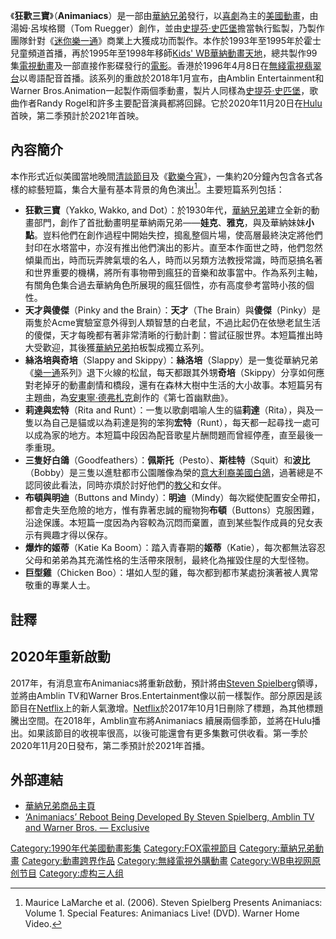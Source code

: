 {{Infobox television
| show_name = 狂歡三寶
| show_name_2 = Steven Spielberg Presents Animaniacs
| genre = [[Comedy|Comedy]]<br>[[Music_genre|Musical]]<br>[[Satire|Satire]]<br>[[Slapstick|Slapstick]]
| creator = [[Tom_Ruegger|Tom Ruegger]] 	
| voices = [[Rob_Paulsen|Rob Paulsen]]<br>[[Jess_Harnell|Jess Harnell]]<br>[[Tress_MacNeille|Tress MacNeille]]<br>[[John_Mariano|John Mariano]]<br>[[Chick_Vennera|Chick Vennera]]<br>[[Maurice_LaMarche|Maurice LaMarche]]<br>[[Frank_Welker|Frank Welker]]<br>[[Bernadette_Peters|Bernadette Peters]]<br>[[Nancy_Cartwright|Nancy Cartwright]]<br>[[Julie_Brown|Julie Brown]]<br>Laura Mooney<br>[[Sherri_Stoner|Sherri Stoner]]<br>[[Nathan_Ruegger|Nathan Ruegger]]<br>[[Paul_Rugg|Paul Rugg]]<br>Luke Ruegger<br>Cody Ruegger<br>[[Jim_Cummings|Jim Cummings]]<br>[[Tom_Bodett|Tom Bodett]]<br>[[Jeff_Bennett|Jeff Bennett]]
| theme_music_composer = [[Richard_Stone_(composer)|Richard Stone]]
| composer = [[Richard_Stone_(composer)|Richard Stone]]<br>Steven Bernstein<br>Julie Bernstein<br>[[Gordon_Goodwin|Gordon Goodwin]]<br>Carl Johnson<br>J. Eric Schmidt
| country = {{USA}}
| num_seasons = 5
| num_episodes = 99
| list_episodes = List of Animaniacs episodes
| executive_producer = [[Steven_Spielberg|Steven Spielberg]]
| producer = Rich Arons<br>[[Sherri_Stoner|Sherri Stoner]]<br>[[Rusty_Mills|Rusty Mills]]<br>Peter Hastings
| runtime = 22 minutes
| company = [[Amblin_Entertainment|Amblin Entertainment]]<br>[[Warner_Bros._Animation|Warner Bros. Animation]]
| distributor = [[Warner_Bros._Television_Distribution|Warner Bros. Television Distribution]]
| network = [[Fox_Kids|Fox Kids]] <small>(1993–1995)</small><br>[[The_WB|The WB]] <small>(1995–1998)</small> 
| picture_format = [[SDTV|SDTV]] [[480i|480i]]<br>[[HDTV|HDTV]] [[1080i|1080i]]
| audio_format = [[Stereophonic_sound|Stereo]] <small>(1993–1995)</small><br>[[Dolby_Surround|Dolby Surround]] <small>(1996–1998)</small>
| first_aired = {{Start date|1993|09|13}}
| last_aired = {{End date|1998|11|14}}
| related = ''[[Tiny_Toon_Adventures|Tiny Toon Adventures]]''<br>''[[The_Plucky_Duck_Show|The Plucky Duck Show]]''<br>''[[Freakazoid!|Freakazoid!]]''<br>''[[Pinky_and_the_Brain|Pinky and the Brain]]''<br>''[[Pinky,_Elmyra_&_the_Brain|Pinky, Elmyra & the Brain]]''
}}
《'''狂歡三寶'''》（'''Animaniacs'''）是一部由[[華納兄弟|華納兄弟]]發行，以[[喜劇|喜劇]]為主的[[美國動畫|美國動畫]]，由湯姆·呂埃格爾（Tom Ruegger）創作，並由[[史提芬·史匹堡|史提芬·史匹堡]]擔當執行監製，乃製作團隊針對《[[迷你樂一通|迷你樂一通]]》商業上大獲成功而製作。本作於1993年至1995年於霍士兒童頻道首播，再於1995年至1998年移師[[Kids'_WB華納動畫天地|Kids' WB華納動畫天地]]，總共製作99集[[電視動畫|電視動畫]]及一部直接作影碟發行的[[電影|電影]]。香港於1996年4月8日在[[無綫電視|無綫電視]][[翡翠台|翡翠台]]以粵語配音首播。該系列的重啟於2018年1月宣布，由Amblin Entertainment和Warner Bros.Animation一起製作兩個季動畫，製片人同樣為[[史提芬·史匹堡|史提芬·史匹堡]]，歌曲作者Randy Rogel和許多主要配音演員都將回歸。它於2020年11月20日在[[Hulu|Hulu]]首映，第二季預計於2021年首映。

== 內容簡介 ==
本作形式近似美國當地晚間[[清談節目|清談節目]]及《[[歡樂今宵|歡樂今宵]]》，一集約20分鐘內包含各式各樣的綜藝短篇，集合大量有基本背景的角色演出<ref>Maurice LaMarche et al. (2006). Steven Spielberg Presents Animaniacs: Volume 1. Special Features: Animaniacs Live! (DVD). Warner Home Video.</ref>。主要短篇系列包括：
*'''狂歡三寶'''（Yakko, Wakko, and Dot）：於1930年代，[[華納兄弟|華納兄弟]]建立全新的動畫部門，創作了首批動畫明星華納兩兄弟——'''娃克'''、'''雅克'''，與及華納妹妹'''小點'''。豈料他們在創作過程中開始失控，搗亂整個片場，使高層最終決定將他們封印在水塔當中，亦沒有推出他們演出的影片。直至本作面世之時，他們忽然傾巢而出，時而玩弄脾氣壞的名人，時而以另類方法教授常識，時而惡搞名著和世界重要的機構，將所有事物帶到瘋狂的音樂和故事當中。作為系列主軸，有關角色集合過去華納角色所展現的瘋狂個性，亦有高度參考當時小孩的個性。
*'''天才與傻傑'''（Pinky and the Brain）：'''天才'''（The Brain）與'''傻傑'''（Pinky）是兩隻於Acme實驗室意外得到人類智慧的白老鼠，不過比起仍在依戀老鼠生活的傻傑，天才每晚都有著非常清晰的行動計劃：嘗試征服世界。本短篇推出時大受歡迎，其後獲[[華納兄弟|華納兄弟]]拍板製成獨立系列。
*'''絲洛培與奇培'''（Slappy and Skippy）：'''絲洛培'''（Slappy）是一隻從華納兄弟《[[樂一通|樂一通]]系列》退下火線的松鼠，每天都跟其外甥'''奇培'''（Skippy）分享如何應對老掉牙的動畫劇情和橋段，還有在森林大樹中生活的大小故事。本短篇另有主題曲，為[[安東寧·德弗札克|安東寧·德弗札克]]創作的《第七首幽默曲》。
*'''莉達與宏特'''（Rita and Runt）：一隻以歌劇唱喻人生的貓'''莉達'''（Rita），與及一隻以為自己是貓或以為莉達是狗的笨狗'''宏特'''（Runt），每天都一起尋找一處可以成為家的地方。本短篇中段因為配音歌星片酬問題而曾經停產，直至最後一季重現。
*'''三隻好白鴿'''（Goodfeathers）：'''佩斯托'''（Pesto）、'''斯桂特'''（Squit）和'''波比'''（Bobby）是三隻以進駐都市公園雕像為榮的[[意大利裔美國人|意大利裔美國白鴿]]，過著總是不認同彼此看法，同時亦煩於討好他們的[[教父_(電影)|教父]]和女伴。
*'''布頓與明迪'''（Buttons and Mindy）：'''明迪'''（Mindy）每次縱使配置安全帶扣，都會走失至危險的地方，惟有靠著忠誠的寵物狗'''布頓'''（Buttons）克服困難，沿途保護。本短篇一度因為內容較為沉悶而棄置，直到某些製作成員的兒女表示有興趣才得以保存。
*'''爆炸的姬蒂'''（Katie Ka Boom）：踏入青春期的'''姬蒂'''（Katie），每次都無法容忍父母和弟弟為其充滿性格的生活帶來限制，最終化為摧毀住屋的大型怪物。
*'''巨型雞'''（Chicken Boo）：堪如人型的雞，每次都到都市某處扮演著被人異常敬重的專業人士。

== 註釋 ==
{{Reflist}}

== 2020年重新啟動 ==
2017年，有消息宣布Animaniacs將重新啟動，預計將由[[Steven_Spielberg|Steven Spielberg]]領導，並將由Amblin TV和Warner Bros.Entertainment像以前一樣製作。部分原因是該節目在[[Netflix|Netflix]]上的新人氣激增。[[Netflix|Netflix]]於2017年10月1日刪除了標題，為其他標題騰出空間。在2018年，Amblin宣布將Animaniacs 續展兩個季節，並將在Hulu播出。如果該節目的收視率很高，以後可能還會有更多集數可供收看。第一季於2020年11月20日發布，第二季預計於2021年首播。


== 外部連結 ==
*[http://www.wbshop.com/search.do?query=Animaniacs 華納兄弟商品主頁]
*[https://www.indiewire.com/2017/05/animaniacs-reboot-steven-spielberg-amblin-1201817336/ ‘Animaniacs’ Reboot Being Developed By Steven Spielberg, Amblin TV and Warner Bros. — Exclusive] {{Wayback|url=https://www.indiewire.com/2017/05/animaniacs-reboot-steven-spielberg-amblin-1201817336/ |date=20201022151907 }}


{{华纳兄弟动画与漫画}}
[[Category:1990年代美國動畫影集|Category:1990年代美國動畫影集]]
[[Category:FOX電視節目|Category:FOX電視節目]]
[[Category:華納兄弟動畫|Category:華納兄弟動畫]]
[[Category:動畫跨界作品|Category:動畫跨界作品]]
[[Category:無綫電視外購動畫|Category:無綫電視外購動畫]]
[[Category:WB电视网原创节目|Category:WB电视网原创节目]]
[[Category:虚构三人组|Category:虚构三人组]]
